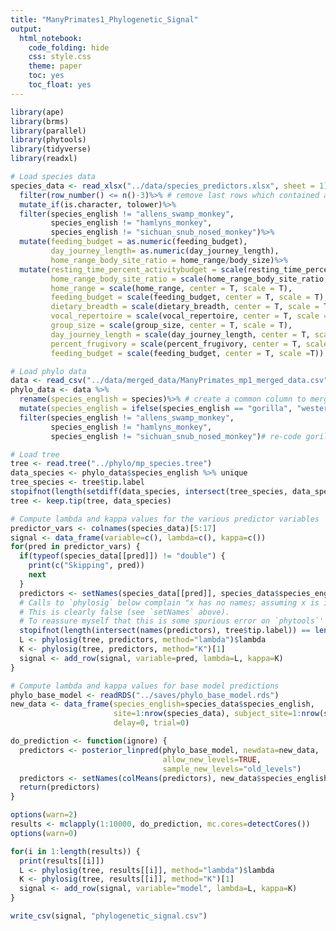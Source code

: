 ```yaml
---
title: "ManyPrimates1_Phylogenetic_Signal"
output:
  html_notebook:
    code_folding: hide
    css: style.css
    theme: paper
    toc: yes
    toc_float: yes
---
```


```r
library(ape)
library(brms)
library(parallel)
library(phytools)
library(tidyverse)
library(readxl)

# Load species data
species_data <- read_xlsx("../data/species_predictors.xlsx", sheet = 1)%>% 
  filter(row_number() <= n()-3)%>% # remove last rows which contained a note
  mutate_if(is.character, tolower)%>%
  filter(species_english != "allens_swamp_monkey",
         species_english != "hamlyns_monkey",
         species_english != "sichuan_snub_nosed_monkey")%>%
  mutate(feeding_budget = as.numeric(feeding_budget),
         day_journey_length= as.numeric(day_journey_length),
         home_range_body_site_ratio = home_range/body_size)%>%
  mutate(resting_time_percent_activitybudget = scale(resting_time_percent_activitybudget, center = T, scale = T),
         home_range_body_site_ratio = scale(home_range_body_site_ratio, center = T, scale = T),
         home_range = scale(home_range, center = T, scale = T),
         feeding_budget = scale(feeding_budget, center = T, scale = T),
         dietary_breadth = scale(dietary_breadth, center = T, scale = T),
         vocal_repertoire = scale(vocal_repertoire, center = T, scale = T),
         group_size = scale(group_size, center = T, scale = T),
         day_journey_length = scale(day_journey_length, center = T, scale = T),
         percent_frugivory = scale(percent_frugivory, center = T, scale = T),
         feeding_budget = scale(feeding_budget, center = T, scale =T))

# Load phylo data
data <- read_csv("../data/merged_data/ManyPrimates_mp1_merged_data.csv")
phylo_data <- data %>%
  rename(species_english = species)%>% # create a common column to merge by
  mutate(species_english = ifelse(species_english == "gorilla", "western_gorilla",species_english))%>%
  filter(species_english != "allens_swamp_monkey",
         species_english != "hamlyns_monkey",
         species_english != "sichuan_snub_nosed_monkey")# re-code gorillas to match the species names

# Load tree
tree <- read.tree("../phylo/mp_species.tree")
data_species <- phylo_data$species_english %>% unique
tree_species <- tree$tip.label
stopifnot(length(setdiff(data_species, intersect(tree_species, data_species))) == 0)
tree <- keep.tip(tree, data_species)

# Compute lambda and kappa values for the various predictor variables
predictor_vars <- colnames(species_data)[5:17]
signal <- data_frame(variable=c(), lambda=c(), kappa=c())
for(pred in predictor_vars) {
  if(typeof(species_data[[pred]]) != "double") {
    print(c("Skipping", pred))
    next
  }
  predictors <- setNames(species_data[[pred]], species_data$species_english)
  # Calls to `phylosig` below complain "x has no names; assuming x is in the same order as tree$tip.label"
  # This is clearly false (see `setNames` above).
  # To reassure myself that this is some spurious error on `phytools`' part...
  stopifnot(length(intersect(names(predictors), tree$tip.label)) == length(tree$tip.label))
  L <- phylosig(tree, predictors, method="lambda")$lambda
  K <- phylosig(tree, predictors, method="K")[1]
  signal <- add_row(signal, variable=pred, lambda=L, kappa=K)
}

# Compute lambda and kappa values for base model predictions
phylo_base_model <- readRDS("../saves/phylo_base_model.rds")
new_data <- data_frame(species_english=species_data$species_english,
                       site=1:nrow(species_data), subject_site=1:nrow(species_data),
                       delay=0, trial=0)

do_prediction <- function(ignore) {
  predictors <- posterior_linpred(phylo_base_model, newdata=new_data,
                                  allow_new_levels=TRUE,
                                  sample_new_levels="old_levels")
  predictors <- setNames(colMeans(predictors), new_data$species_english)
  return(predictors)
}

options(warn=2)
results <- mclapply(1:10000, do_prediction, mc.cores=detectCores())
options(warn=0)

for(i in 1:length(results)) {
  print(results[[i]])
  L <- phylosig(tree, results[[i]], method="lambda")$lambda
  K <- phylosig(tree, results[[i]], method="K")[1]
  signal <- add_row(signal, variable="model", lambda=L, kappa=K)
}

write_csv(signal, "phylogenetic_signal.csv")

```

